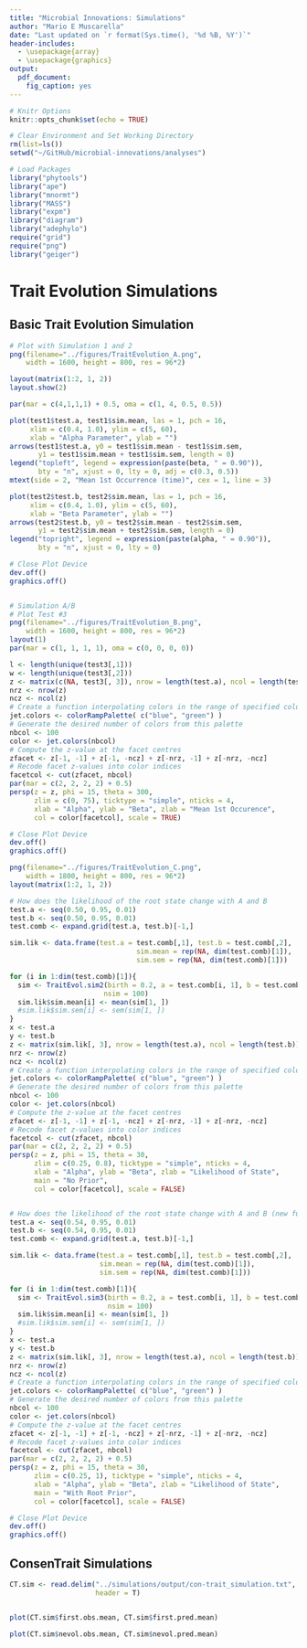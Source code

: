 ```yaml
---
title: "Microbial Innovations: Simulations"
author: "Mario E Muscarella"
date: "Last updated on `r format(Sys.time(), '%d %B, %Y')`"
header-includes:
  - \usepackage{array}
  - \usepackage{graphics}
output: 
  pdf_document: 
    fig_caption: yes
---
```


```r
# Knitr Options
knitr::opts_chunk$set(echo = TRUE)

# Clear Environment and Set Working Directory
rm(list=ls())
setwd("~/GitHub/microbial-innovations/analyses")

# Load Packages
library("phytools")
library("ape")
library("mnormt")
library("MASS")
library("expm")
library("diagram")
library("adephylo")
require("grid")
require("png")
library("geiger")
```

# Trait Evolution Simulations

## Basic Trait Evolution Simulation
```r
# Plot with Simulation 1 and 2
png(filename="../figures/TraitEvolution_A.png",
    width = 1600, height = 800, res = 96*2)

layout(matrix(1:2, 1, 2))
layout.show(2)

par(mar = c(4,1,1,1) + 0.5, oma = c(1, 4, 0.5, 0.5))

plot(test1$test.a, test1$sim.mean, las = 1, pch = 16,
     xlim = c(0.4, 1.0), ylim = c(5, 60),
     xlab = "Alpha Parameter", ylab = "")
arrows(test1$test.a, y0 = test1$sim.mean - test1$sim.sem,
       y1 = test1$sim.mean + test1$sim.sem, length = 0)
legend("topleft", legend = expression(paste(beta, " = 0.90")), 
       bty = "n", xjust = 0, lty = 0, adj = c(0.3, 0.5))
mtext(side = 2, "Mean 1st Occurrence (time)", cex = 1, line = 3)

plot(test2$test.b, test2$sim.mean, las = 1, pch = 16,
     xlim = c(0.4, 1.0), ylim = c(5, 60),
     xlab = "Beta Parameter", ylab = "")
arrows(test2$test.b, y0 = test2$sim.mean - test2$sim.sem,
       y1 = test2$sim.mean + test2$sim.sem, length = 0)
legend("topright", legend = expression(paste(alpha, " = 0.90")), 
       bty = "n", xjust = 0, lty = 0)

# Close Plot Device
dev.off()
graphics.off()


# Simulation A/B
# Plot Test #3
png(filename="../figures/TraitEvolution_B.png",
    width = 1600, height = 800, res = 96*2)
layout(1)
par(mar = c(1, 1, 1, 1), oma = c(0, 0, 0, 0))

l <- length(unique(test3[,1]))
w <- length(unique(test3[,2]))
z <- matrix(c(NA, test3[, 3]), nrow = length(test.a), ncol = length(test.b))
nrz <- nrow(z)
ncz <- ncol(z)
# Create a function interpolating colors in the range of specified colors
jet.colors <- colorRampPalette( c("blue", "green") )
# Generate the desired number of colors from this palette
nbcol <- 100
color <- jet.colors(nbcol)
# Compute the z-value at the facet centres
zfacet <- z[-1, -1] + z[-1, -ncz] + z[-nrz, -1] + z[-nrz, -ncz]
# Recode facet z-values into color indices
facetcol <- cut(zfacet, nbcol)
par(mar = c(2, 2, 2, 2) + 0.5)
persp(z = z, phi = 15, theta = 300,
      zlim = c(0, 75), ticktype = "simple", nticks = 4,
      xlab = "Alpha", ylab = "Beta", zlab = "Mean 1st Occurence",
      col = color[facetcol], scale = TRUE)

# Close Plot Device
dev.off()
graphics.off()

png(filename="../figures/TraitEvolution_C.png",
    width = 1800, height = 800, res = 96*2)
layout(matrix(1:2, 1, 2))

# How does the likelihood of the root state change with A and B
test.a <- seq(0.50, 0.95, 0.01)
test.b <- seq(0.50, 0.95, 0.01)
test.comb <- expand.grid(test.a, test.b)[-1,]

sim.lik <- data.frame(test.a = test.comb[,1], test.b = test.comb[,2],
                               sim.mean = rep(NA, dim(test.comb)[1]),
                               sim.sem = rep(NA, dim(test.comb)[1]))

for (i in 1:dim(test.comb)[1]){
  sim <- TraitEvol.sim2(birth = 0.2, a = test.comb[i, 1], b = test.comb[i, 2], 
                       nsim = 100)
  sim.lik$sim.mean[i] <- mean(sim[1, ])
  #sim.lik$sim.sem[i] <- sem(sim[1, ])
}
x <- test.a
y <- test.b
z <- matrix(sim.lik[, 3], nrow = length(test.a), ncol = length(test.b))
nrz <- nrow(z)
ncz <- ncol(z)
# Create a function interpolating colors in the range of specified colors
jet.colors <- colorRampPalette( c("blue", "green") )
# Generate the desired number of colors from this palette
nbcol <- 100
color <- jet.colors(nbcol)
# Compute the z-value at the facet centres
zfacet <- z[-1, -1] + z[-1, -ncz] + z[-nrz, -1] + z[-nrz, -ncz]
# Recode facet z-values into color indices
facetcol <- cut(zfacet, nbcol)
par(mar = c(2, 2, 2, 2) + 0.5)
persp(z = z, phi = 15, theta = 30,
      zlim = c(0.25, 0.8), ticktype = "simple", nticks = 4,
      xlab = "Alpha", ylab = "Beta", zlab = "Likelihood of State",
      main = "No Prior", 
      col = color[facetcol], scale = FALSE)


# How does the likelihood of the root state change with A and B (new function)
test.a <- seq(0.54, 0.95, 0.01)
test.b <- seq(0.54, 0.95, 0.01)
test.comb <- expand.grid(test.a, test.b)[-1,]

sim.lik <- data.frame(test.a = test.comb[,1], test.b = test.comb[,2],
                      sim.mean = rep(NA, dim(test.comb)[1]),
                      sim.sem = rep(NA, dim(test.comb)[1]))

for (i in 1:dim(test.comb)[1]){
  sim <- TraitEvol.sim3(birth = 0.2, a = test.comb[i, 1], b = test.comb[i, 2], 
                        nsim = 100)
  sim.lik$sim.mean[i] <- mean(sim[1, ])
  #sim.lik$sim.sem[i] <- sem(sim[1, ])
}
x <- test.a
y <- test.b
z <- matrix(sim.lik[, 3], nrow = length(test.a), ncol = length(test.b))
nrz <- nrow(z)
ncz <- ncol(z)
# Create a function interpolating colors in the range of specified colors
jet.colors <- colorRampPalette( c("blue", "green") )
# Generate the desired number of colors from this palette
nbcol <- 100
color <- jet.colors(nbcol)
# Compute the z-value at the facet centres
zfacet <- z[-1, -1] + z[-1, -ncz] + z[-nrz, -1] + z[-nrz, -ncz]
# Recode facet z-values into color indices
facetcol <- cut(zfacet, nbcol)
par(mar = c(2, 2, 2, 2) + 0.5)
persp(z = z, phi = 15, theta = 30,
      zlim = c(0.25, 1), ticktype = "simple", nticks = 4,
      xlab = "Alpha", ylab = "Beta", zlab = "Likelihood of State",
      main = "With Root Prior",
      col = color[facetcol], scale = FALSE)

# Close Plot Device
dev.off()
graphics.off()


```


## ConsenTrait Simulations
```r
CT.sim <- read.delim("../simulations/output/con-trait_simulation.txt", 
                     header = T)


plot(CT.sim$first.obs.mean, CT.sim$first.pred.mean)

plot(CT.sim$nevol.obs.mean, CT.sim$nevol.pred.mean)


```







